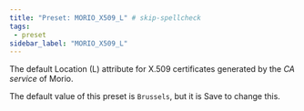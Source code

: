 ```yaml
---
title: "Preset: MORIO_X509_L" # skip-spellcheck
tags:
 - preset
sidebar_label: "MORIO_X509_L"
---
```


The default Location (L) attribute for X.509 certificates generated by the _CA service_ of Morio.

<Note>

The default value of this preset is `Brussels`, but it is <Label style="success">Save</Label> to change this.

</Note>
